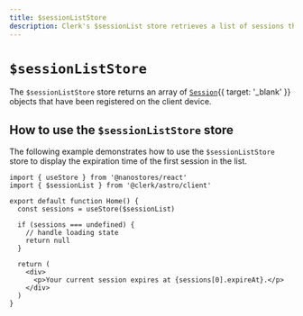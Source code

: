 ```yaml
---
title: $sessionListStore
description: Clerk's $sessionList store retrieves a list of sessions that have been registered on the client device.
---
```


# `$sessionListStore`

The `$sessionListStore` store returns an array of [`Session`](/docs/references/javascript/session){{ target: '_blank' }} objects that have been registered on the client device.

## How to use the `$sessionListStore` store

The following example demonstrates how to use the `$sessionListStore` store to display the expiration time of the first session in the list.

```tsx {{ filename: 'session-list.tsx' }}
import { useStore } from '@nanostores/react'
import { $sessionList } from '@clerk/astro/client'

export default function Home() {
  const sessions = useStore($sessionList)

  if (sessions === undefined) {
    // handle loading state
    return null
  }

  return (
    <div>
      <p>Your current session expires at {sessions[0].expireAt}.</p>
    </div>
  )
}
```
